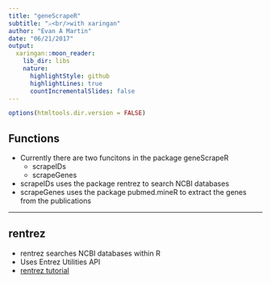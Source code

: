 ```yaml
---
title: "geneScrapeR"
subtitle: "⚔<br/>with xaringan"
author: "Evan A Martin"
date: "06/21/2017"
output:
  xaringan::moon_reader:
    lib_dir: libs
    nature:
      highlightStyle: github
      highlightLines: true
      countIncrementalSlides: false
---
```


```r
options(htmltools.dir.version = FALSE)
```

## Functions

- Currently there are two funcitons in the package geneScrapeR
    - scrapeIDs
    - scrapeGenes
- scrapeIDs uses the package rentrez to search NCBI databases
- scrapeGenes uses the package pubmed.mineR to extract the genes from the publications

---

## rentrez

- rentrez searches NCBI databases within R
- Uses Entrez Utilities API
- [rentrez tutorial](https://ropensci.org/tutorials/rentrez_tutorial.html)